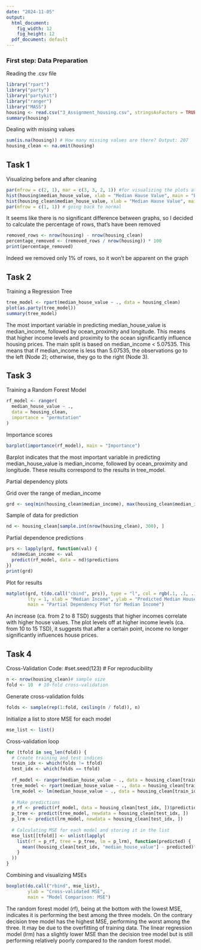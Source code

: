 ---
date: "2024-11-05"
output:
  html_document:
    fig_width: 12
    fig_height: 12
  pdf_document: default
---

### First step: Data Preparation

Reading the .csv file

```{r message=FALSE, warning=FALSE, paged.print=FALSE}
library("rpart")
library("party")
library("partykit")
library("ranger")
library("MASS")
housing <- read.csv("3_Assignment_housing.csv", stringsAsFactors = TRUE)
summary(housing)
```

Dealing with missing values

```{r}
sum(is.na(housing)) # How many missing values are there? Output: 207
housing_clean <- na.omit(housing)
```

## Task 1

Visualizing before and after cleaning

```{r}
par(mfrow = c(2, 1), mar = c(3, 3, 2, 1)) #for visualizing the plots at the same time
hist(housing$median_house_value, xlab = "Median Hause Value", main = "Before Cleaning", col = "lightblue")
hist(housing_clean$median_house_value, xlab = "Median Hause Value", main = "After Cleaning", col = "lightgreen")
par(mfrow = c(1, 1)) # going back to normal
```

It seems like there is no significant difference between graphs, so I decided to calculate the percentage of rows, that's have been removed

```{r}
removed_rows <- nrow(housing) - nrow(housing_clean)
percentage_removed <- (removed_rows / nrow(housing)) * 100
print(percentage_removed)
```
Indeed we removed only 1% of rows, so it won't be apparent on the graph

## Task 2

Training a Regression Tree

```{r}
tree_model <- rpart(median_house_value ~ ., data = housing_clean)
plot(as.party(tree_model))
summary(tree_model)
```
The most important variable in predicting median_house_value is median_income, followed by ocean_proximity and longitude. This means that higher income levels and proximity to the ocean significantly influence housing prices.
The main split is based on median_income < 5.07535. This means that if median_income is less than 5.07535, the observations go to the left (Node 2); otherwise, they go to the right (Node 3).


## Task 3

Training a Random Forest Model

```{r}
rf_model <- ranger(
  median_house_value ~ .,
  data = housing_clean,
  importance = "permutation"
)
```

Importance scores

```{r}
barplot(importance(rf_model), main = "Importance")
```

Barplot indicates that the most important variable in predicting median_house_value is median_income, followed by ocean_proximity and longitude. These results correspond to the results in tree_model.

Partial dependency plots

Grid over the range of median_income

```{r}
grd <- seq(min(housing_clean$median_income), max(housing_clean$median_income), length.out = 20)
```

Sample of data for prediction

```{r}
nd <- housing_clean[sample.int(nrow(housing_clean), 300), ]
```

Partial dependence predictions

```{r}
prs <- lapply(grd, function(val) {
  nd$median_income <- val
  predict(rf_model, data = nd)$predictions
})
print(grd)
```

Plot for results

```{r}
matplot(grd, t(do.call("cbind", prs)), type = "l", col = rgb(.1, .1, .1, .1),
        lty = 1, xlab = "Median Income", ylab = "Predicted Median House Value",
        main = "Partial Dependency Plot for Median Income")
```

An increase (ca. from 2 to 8 TSD) suggests that higher incomes correlate with higher house values.
The plot levels off at higher income levels (ca. from 10 to 15 TSD), it suggests that after a certain point, income no longer significantly influences house prices.


## Task 4

Cross-Validation Code:
#set.seed(123)  # For reproducibility
```{r}
n <- nrow(housing_clean)# sample size
fold <- 10  # 10-fold cross-validation
```

Generate cross-validation folds

```{r}
folds <- sample(rep(1:fold, ceiling(n / fold)), n)
```

Initialize a list to store MSE for each model

```{r}
mse_list <- list()
```

Cross-validation loop

```{r}
for (tfold in seq_len(fold)) {
  # Create training and test indices
  train_idx <- which(folds != tfold)
  test_idx <- which(folds == tfold)
  
  rf_model <- ranger(median_house_value ~ ., data = housing_clean[train_idx, ])
  tree_model <- rpart(median_house_value ~ ., data = housing_clean[train_idx, ])
  lrm_model <- lm(median_house_value ~ ., data = housing_clean[train_idx, ])
  
  # Make predictions
  p_rf <- predict(rf_model, data = housing_clean[test_idx, ])$predictions
  p_tree <- predict(tree_model, newdata = housing_clean[test_idx, ])
  p_lrm <- predict(lrm_model, newdata = housing_clean[test_idx, ])
  
  # Calculating MSE for each model and storing it in the list
  mse_list[[tfold]] <- unlist(lapply(
    list(rf = p_rf, tree = p_tree, lm = p_lrm), function(predicted) {
      mean((housing_clean[test_idx, "median_house_value"] - predicted)^2)
    }
  ))
}
```

Combining and visualizing MSEs

```{r}
boxplot(do.call("rbind", mse_list), 
        ylab = "Cross-validated MSE", 
        main = "Model Comparison: MSE")
```

The random forest model (rf), being at the bottom with the lowest MSE, indicates it is performing the best among the three models.
On the contrary decision tree model has the highest MSE, performing the worst among the three. It may be due to the overfitting of training data.
The linear regression model (lrm) has a slightly lower MSE than the decision tree model but is still performing relatively poorly compared to the random forest model.
